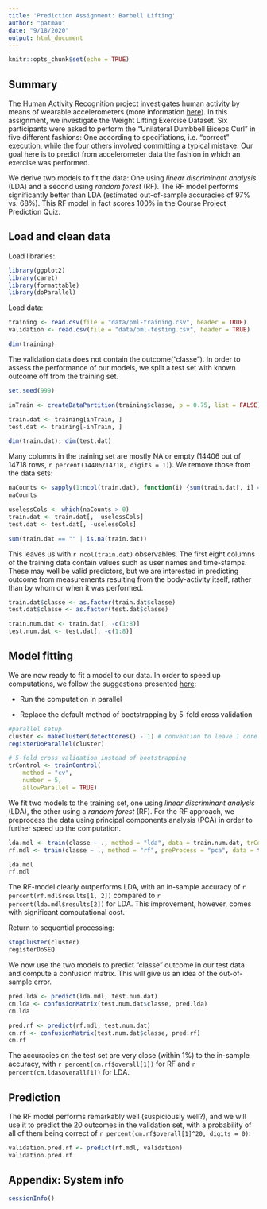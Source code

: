 ```yaml
---
title: 'Prediction Assignment: Barbell Lifting'
author: "patmau"
date: "9/18/2020"
output: html_document
---
```


```r
knitr::opts_chunk$set(echo = TRUE)
```

## Summary

The Human Activity Recognition project investigates human activity by means of wearable accelerometers (more information [here](http://web.archive.org/web/20161224072740/http:/groupware.les.inf.puc-rio.br/har)).
In this assignment, we investigate the Weight Lifting Exercise Dataset. Six participants were asked to perform the "Unilateral Dumbbell Biceps Curl" in five different fashions: One according to specifiations, i.e. "correct" execution, while the four others involved committing a typical mistake. Our goal here is to predict from accelerometer data the fashion in which an exercise was performed.

We derive two models to fit the data: One using *linear discriminant analysis* (LDA) and a second using *random forest* (RF). The RF model performs significantly better than LDA (estimated out-of-sample accuracies of 97% vs. 68%). This RF model in fact scores 100% in the Course Project Prediction Quiz.

## Load and clean data

Load libraries:
```r
library(ggplot2)
library(caret)
library(formattable)
library(doParallel)
```

Load data:
```r
training <- read.csv(file = "data/pml-training.csv", header = TRUE)
validation <- read.csv(file = "data/pml-testing.csv", header = TRUE)

dim(training)
```

The validation data does not contain the outcome("classe"). In order to assess the performance of our models, we split a test set with known outcome off from the training set.
```r
set.seed(999)

inTrain <- createDataPartition(training$classe, p = 0.75, list = FALSE)

train.dat <- training[inTrain, ]
test.dat <- training[-inTrain, ]

dim(train.dat); dim(test.dat)

```

Many columns in the training set are mostly NA or empty (14406 out of 14718 rows, `r percent(14406/14718, digits = 1)`). We remove those from the data sets:
```r
naCounts <- sapply(1:ncol(train.dat), function(i) {sum(train.dat[, i] == "" | is.na(train.dat[, i]))})
naCounts

uselessCols <- which(naCounts > 0)
train.dat <- train.dat[, -uselessCols]
test.dat <- test.dat[, -uselessCols]

sum(train.dat == "" | is.na(train.dat))

```

This leaves us with `r ncol(train.dat)` observables. The first eight columns of the training data contain values such as user names and time-stamps. These may well be valid predictors, but we are interested in predicting outcome from measurements resulting from the body-activity itself, rather than by whom or when it was performed.

```r

train.dat$classe <- as.factor(train.dat$classe)
test.dat$classe <- as.factor(test.dat$classe)

train.num.dat <- train.dat[, -c(1:8)]
test.num.dat <- test.dat[, -c(1:8)]
```

## Model fitting

We are now ready to fit a model to our data.
In order to speed up computations, we follow the suggestions presented [here](https://github.com/lgreski/datasciencectacontent/blob/master/markdown/pml-randomForestPerformance.md):

- Run the computation in parallel

- Replace the default method of bootstrapping by 5-fold cross validation

```r
#parallel setup
cluster <- makeCluster(detectCores() - 1) # convention to leave 1 core for OS
registerDoParallel(cluster)

# 5-fold cross validation instead of bootstrapping
trControl <- trainControl(
    method = "cv",
    number = 5,
    allowParallel = TRUE)
```

We fit two models to the training set, one using *linear discriminant analysis* (LDA), the other using a *random forest* (RF). For the RF approach, we preprocess the data using principal components analysis (PCA) in order to further speed up the computation.
```r
lda.mdl <- train(classe ~ ., method = "lda", data = train.num.dat, trControl = trControl)
rf.mdl <- train(classe ~ ., method = "rf", preProcess = "pca", data = train.num.dat, trControl = trControl)

lda.mdl
rf.mdl
```

The RF-model clearly outperforms LDA, with an in-sample accuracy of `r percent(rf.mdl$results[1, 2])` compared to `r percent(lda.mdl$results[2])` for LDA. This improvement, however, comes with significant computational cost.

Return to sequential processing:
```r
stopCluster(cluster)
registerDoSEQ
```

We now use the two models to predict "classe" outcome in our test data and compute a confusion matrix. This will give us an idea of the out-of-sample error.
```r

pred.lda <- predict(lda.mdl, test.num.dat)
cm.lda <- confusionMatrix(test.num.dat$classe, pred.lda)
cm.lda

pred.rf <- predict(rf.mdl, test.num.dat)
cm.rf <- confusionMatrix(test.num.dat$classe, pred.rf)
cm.rf
```

The accuracies on the test set are very close (within 1%) to the in-sample accuracy, with `r percent(cm.rf$overall[1])` for RF and `r percent(cm.lda$overall[1])` for LDA.

## Prediction

The RF model performs remarkably well (suspiciously well?), and we will use it to predict the 20 outcomes in the validation set, with a probability of all of them being correct of `r percent(cm.rf$overall[1]^20, digits = 0)`:

```r
validation.pred.rf <- predict(rf.mdl, validation)
validation.pred.rf
```

## Appendix: System info

```r
sessionInfo()
```
